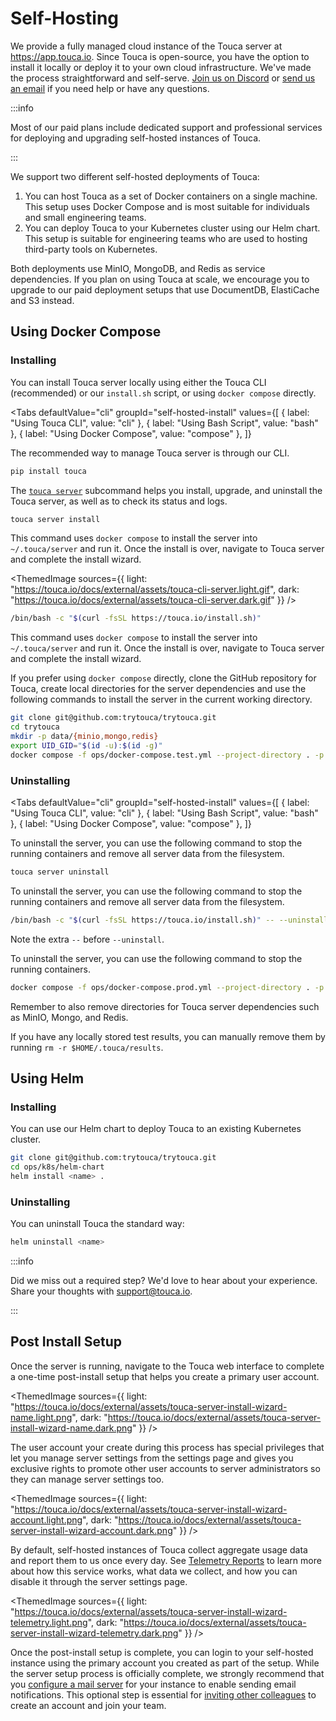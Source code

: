 
# Self-Hosting

We provide a fully managed cloud instance of the Touca server at
https://app.touca.io. Since Touca is open-source, you have the option to install
it locally or deploy it to your own cloud infrastructure. We've made the process
straightforward and self-serve. [Join us on Discord](https://touca.io/discord)
or [send us an email](mailto:support@touca.io) if you need help or have any
questions.

:::info

Most of our paid plans include dedicated support and professional services for
deploying and upgrading self-hosted instances of Touca.

:::

We support two different self-hosted deployments of Touca:

1. You can host Touca as a set of Docker containers on a single machine. This
   setup uses Docker Compose and is most suitable for individuals and small
   engineering teams.
2. You can deploy Touca to your Kubernetes cluster using our Helm chart. This
   setup is suitable for engineering teams who are used to hosting third-party
   tools on Kubernetes.

Both deployments use MinIO, MongoDB, and Redis as service dependencies. If you
plan on using Touca at scale, we encourage you to upgrade to our paid deployment
setups that use DocumentDB, ElastiCache and S3 instead.

## Using Docker Compose

### Installing

You can install Touca server locally using either the Touca CLI (recommended) or
our `install.sh` script, or using `docker compose` directly.

<Tabs
  defaultValue="cli"
  groupId="self-hosted-install"
  values={[
    { label: "Using Touca CLI", value: "cli" },
    { label: "Using Bash Script", value: "bash" },
    { label: "Using Docker Compose", value: "compose" },
  ]}
>
  <TabItem value="cli">

The recommended way to manage Touca server is through our CLI.

```bash
pip install touca
```

The [`touca server`](../../cli/#server-management) subcommand helps you install,
upgrade, and uninstall the Touca server, as well as to check its status and
logs.

```bash
touca server install
```

This command uses `docker compose` to install the server into `~/.touca/server`
and run it. Once the install is over, navigate to Touca server and complete the
install wizard.

<ThemedImage
  sources={{
    light: "https://touca.io/docs/external/assets/touca-cli-server.light.gif",
    dark: "https://touca.io/docs/external/assets/touca-cli-server.dark.gif"
  }}
/>

  </TabItem>
  <TabItem value="bash">

```bash
/bin/bash -c "$(curl -fsSL https://touca.io/install.sh)"
```

This command uses `docker compose` to install the server into `~/.touca/server`
and run it. Once the install is over, navigate to Touca server and complete the
install wizard.

  </TabItem>
  <TabItem value="compose">

If you prefer using `docker compose` directly, clone the GitHub repository for
Touca, create local directories for the server dependencies and use the
following commands to install the server in the current working directory.

```bash
git clone git@github.com:trytouca/trytouca.git
cd trytouca
mkdir -p data/{minio,mongo,redis}
export UID_GID="$(id -u):$(id -g)"
docker compose -f ops/docker-compose.test.yml --project-directory . -p touca up -d
```

  </TabItem>
</Tabs>

### Uninstalling

<Tabs
  defaultValue="cli"
  groupId="self-hosted-install"
  values={[
    { label: "Using Touca CLI", value: "cli" },
    { label: "Using Bash Script", value: "bash" },
    { label: "Using Docker Compose", value: "compose" },
  ]}
>
  <TabItem value="cli">

To uninstall the server, you can use the following command to stop the running
containers and remove all server data from the filesystem.

```bash
touca server uninstall
```

  </TabItem>
  <TabItem value="bash">

To uninstall the server, you can use the following command to stop the running
containers and remove all server data from the filesystem.

```bash
/bin/bash -c "$(curl -fsSL https://touca.io/install.sh)" -- --uninstall
```

Note the extra `--` before `--uninstall`.

  </TabItem>
  <TabItem value="compose">

To uninstall the server, you can use the following command to stop the running
containers.

```bash
docker compose -f ops/docker-compose.prod.yml --project-directory . -p touca down
```

Remember to also remove directories for Touca server dependencies such as MinIO,
Mongo, and Redis.

  </TabItem>
</Tabs>

If you have any locally stored test results, you can manually remove them by
running `rm -r $HOME/.touca/results`.

## Using Helm

### Installing

You can use our Helm chart to deploy Touca to an existing Kubernetes cluster.

```bash
git clone git@github.com:trytouca/trytouca.git
cd ops/k8s/helm-chart
helm install <name> .
```

### Uninstalling

You can uninstall Touca the standard way:

```bash
helm uninstall <name>
```

:::info

Did we miss out a required step? We'd love to hear about your experience. Share
your thoughts with [support@touca.io](mailto:support@touca.io).

:::

## Post Install Setup

Once the server is running, navigate to the Touca web interface to complete a
one-time post-install setup that helps you create a primary user account.

<ThemedImage
  sources={{
    light:
      "https://touca.io/docs/external/assets/touca-server-install-wizard-name.light.png",
    dark: "https://touca.io/docs/external/assets/touca-server-install-wizard-name.dark.png"
  }}
/>

The user account your create during this process has special privileges that let
you manage server settings from the settings page and gives you exclusive rights
to promote other user accounts to server administrators so they can manage
server settings too.

<ThemedImage
  sources={{
    light:
      "https://touca.io/docs/external/assets/touca-server-install-wizard-account.light.png",
    dark: "https://touca.io/docs/external/assets/touca-server-install-wizard-account.dark.png"
  }}
/>

By default, self-hosted instances of Touca collect aggregate usage data and
report them to us once every day. See [Telemetry Reports](../telemetry) to learn
more about how this service works, what data we collect, and how you can disable
it through the server settings page.

<ThemedImage
  sources={{
    light:
      "https://touca.io/docs/external/assets/touca-server-install-wizard-telemetry.light.png",
    dark: "https://touca.io/docs/external/assets/touca-server-install-wizard-telemetry.dark.png"
  }}
/>

Once the post-install setup is complete, you can login to your self-hosted
instance using the primary account you created as part of the setup. While the
server setup process is officially complete, we strongly recommend that you
[configure a mail server](../integrations#mail-server-setup) for your instance
to enable sending email notifications. This optional step is essential for
[inviting other colleagues](../teams) to create an account and join your team.
